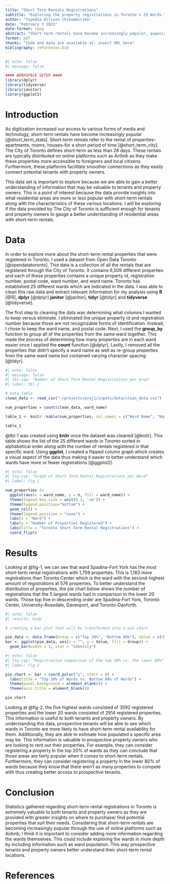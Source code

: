 ```yaml
---
title: "Short Term Rentals Registrations"
subtitle: "Exploring the property registrations in Toronto's 25 Wards."
author: "Tayedza Allison Chikumbirike"
date: "February 3 2023"
date-format: long
abstract: "Short-term rentals have become increasingly popular, especially in major cities like Toronto where there are multiple opportunities for tourism. This report investigates the short-term rental registrations in Toronto’s 25 wards to determine where one is more or less likely to find a short-term rental. With further investigation, this data could explore more on the characteristics of the 25 wards to help tenants and property owners determine where they would like to interact with short-term rentals."
format: pdf
thanks: "Code and data are available at: insert URL here"
bibliography: references.bib
---
```

```r
#| echo: false
#| message: false

#### WORKSPACE SETUP ####
library(dplyr)
library(tidyverse)
library(janitor)
library(ggplot2)

```
# Introduction
As digitization increased our access to various forms of media and technology, short-term rentals have become increasingly popular [@short_term_stats]. Short-term rentals refer to the rental of properties–apartments, rooms, houses–for a short period of time [@short_term_city]. The City of Toronto defines short-term as less than 28 days. These rentals are typically distributed on online platforms such as Airbnb as they make these properties more accessible to foreigners and local citizens. Furthermore, these platforms facilitate smoother connections as they easily connect potential tenants with property owners. 

This data set is important to explore because we are able to gain a better understanding of information that may be valuable to tenants and property owners. This is a point of interest because the data provide insights into what residential areas are more or less popular with short-term rentals along with the characteristics of these various locations. I will be exploring if the data provided by The City of Toronto is sufficient enough for tenants and property owners to gauge a better understanding of residential areas with short-term rentals.

# Data
In order to explore more about the short-term rental properties that were registered in Toronto, I used a dataset from Open Data Toronto [@opendatatoronto]. This data is a collection of all the rentals that are registered through the City of Toronto. It contains 6,509 different properties and each of these properties contains a unique property id, registration number, postal code, ward number, and ward name. Toronto has established 25 different wards which are indicated in the data. I was able to clean this raw data and extract relevant information for my analysis using **R** [@R], **dplyr** [@dplyr]  **janitor** [@janitor], **tidyr** [@tidyr] and **tidyverse** [@tidyverse].

The first step to cleaning the data was determining what columns I wanted to keep versus eliminate. I eliminated the unique property id and registration number because those are not recognizable forms of identification. Instead, I chose to keep the ward name, and postal code. Next, I used the **group_by** function to group all of the properties from the same ward together. This made the process of determining how many properties are in each ward easier once I applied the **count** function  [@dplyr]. Lastly, I removed all the properties that didn’t specify a ward name as well as re-group properties from the same ward name but contained varying character spacing [@tidyr].

 \newpage

```r
#| echo: false
#| message: false
#| tbl-cap: "Number of Short Term Rental Registrations per Area"
#| label: tbl-1

# Data Table
clean_data <- read_csv("~/projects/proj1/inputs/data/clean_data.csv")

num_properties = count(clean_data, ward_name)

table_1 <- knitr::kable(num_properties, col.names = c("Ward Name", "Number of Registered Properties"), "simple")

table_1
```

@tbl-1 was created using **knitr** once the dataset was cleaned [@knitr]. This table shows the list of the 25 different wards in Toronto sorted in alphabetical order along with the number of rentals registered in that specific ward. Using **ggplot**, I created a flipped column graph which creates a visual aspect of the data thus making it easier to better understand which wards have more or fewer registrations [@ggplot2].

\newpage

```r
#| echo: false
#| fig-cap: "Graph of Short Term Rental Registrations per Ward"
#| label: fig-1

num_properties |>
  ggplot(aes(x = ward_name, y = n, fill = ward_name)) +
  theme(legend.key.size = unit(0.3, 'cm')) +
  theme(legend.position="bottom") +
  geom_col() +
  theme(legend.position = "none") +
  labs(x = "Ward") +
  labs(y = "Number of Properties Registered") +
  labs(title = "Toronto Short-Term Rental Registrations") +
  coord_flip()
```

# Results
Looking at @fig-1, we can see that ward Spadina-Fort York has the most short-term rental registrations with 1,759 properties. This is 1,183 more registrations than Toronto Center which is the ward with the second-highest amount of registrations at 576 properties. To better understand the distribution of properties, the pie chart below shows the number of registrations that the 5 largest wards had in comparison to the lower 20 wards. Those top five in descending order are Spadina-Fort York, Toronto Center, University-Rosedale, Davenport, and Toronto-Danforth.

\newpage

```r
#| echo: false
#| results: hide

# creating a bar plot that will be transformed into a pie chart

pie_data <- data.frame(Group = c("Top 20%", "Bottom 80%"), Value = c(3592, 2914))
bar <- ggplot(pie_data, aes(x = "", y = Value, fill = Group)) +
  geom_bar(width = 1, stat = "identity")
```

```r
#| echo: false
#| fig-cap: "Registration comparison of the top 20% vs. the lower 80%"
#| label: fig-2

pie_chart <- bar + coord_polar("y", start = 0) +
  labs(title = "Top 20% of Wards vs. Bottom 80% of Wards") +
  theme(panel.background = element_blank()) +
  theme(axis.title = element_blank())

pie_chart
```
Looking at @fig-2, the five highest wards consisted of 3592 registered properties and the lower 20 wards consisted of 2914 registered properties. This information is useful to both tenants and property owners. By understanding this data, prospective tenants will be able to see which wards in Toronto are more likely to have short-term rental availability for them. Additionally, they are able to estimate how populated a specific area may be. This information is valuable to prospective property owners who are looking to rent out their properties. For example, they can consider registering a property in the top 20% of wards as they can conclude that those areas are fairly popular when it comes to short-term rentals. Furthermore, they can consider registering a property in the lower 80% of wards because they know that there aren't as many properties to compete with thus creating better access to prospective tenants.

# Conclusion
Statistics gathered regarding short-term rental registrations in Toronto is extremely valuable to both tenants and property owners as they are provided with greater insights on where to purchase/ find potential properties that suit their needs. Considering that short-term rentals are becoming increasingly popular through the use of online platforms such as Airbnb, I think it is important to consider adding more information regarding the wards themselves. This could include exploring the wards in more depth by including information such as ward population. This way prospective tenants and property owners better understand their short-term rental locations.

\newpage

# References
